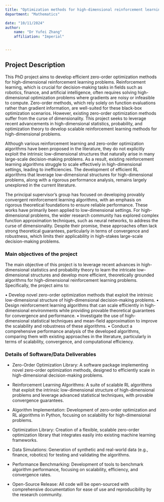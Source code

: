 ```yaml
---
title: "Optimization methods for high-dimensional reinforcement learning"
department: "Mathematics"

date: "10/11/2024"
author: 
    name: "Dr Yufei Zhang"
    affiliation: "Imperial"


---
```

## Project Description

This PhD project aims to develop efficient zero-order optimization methods for high-dimensional reinforcement learning problems. Reinforcement learning, which is crucial for decision-making tasks in fields such as robotics, finance, and artificial intelligence, often requires solving high-dimensional optimization problems where gradients are noisy or infeasible to compute. Zero-order methods, which rely solely on function evaluations rather than gradient information, are well-suited for these black-box optimization scenarios. However, existing zero-order optimization methods suffer from the curse of dimensionality. This project seeks to leverage recent advancements in high-dimensional statistics, probability, and optimization theory to develop scalable reinforcement learning methods for high-dimensional problems.

Although various reinforcement learning and zero-order optimization algorithms have been proposed in the literature, they do not explicitly exploit the intrinsic low-dimensional structures that naturally arise in many large-scale decision-making problems. As a result, existing reinforcement learning algorithms struggle to scale effectively in high-dimensional settings, leading to inefficiencies. The development of efficient RL algorithms that leverage low-dimensional structures for high-dimensional problems, along with a rigorous performance analysis, remains largely unexplored in the current literature.

The principal supervisor's group has focused on developing provably convergent reinforcement learning algorithms, with an emphasis on rigorous theoretical foundations to ensure reliable performance. These works have primarily been applied to low-dimensional settings. For high-dimensional problems, the wider research community has explored complex function approximation techniques, such as neural networks, to address the curse of dimensionality. Despite their promise, these approaches often lack strong theoretical guarantees, particularly in terms of convergence and robustness, which limits their applicability in high-stakes large-scale decision-making problems.


### Main objectives of the project

The main objective of this project is to leverage recent advances in high-dimensional statistics and probability theory to learn the intricate low-dimensional structures and develop more efficient, theoretically grounded algorithms for high-dimensional reinforcement learning problems. Specifically, the project aims to:

• Develop novel zero-order optimization methods that exploit the intrinsic low-dimensional structure of high-dimensional decision-making problems.
• Design reinforcement learning algorithms that can scale efficiently in high-dimensional environments while providing provable theoretical guarantees for convergence and performance.
• Investigate the use of high-dimensional statistical techniques and mean-field approximation to improve the scalability and robustness of these algorithms.
• Conduct a comprehensive performance analysis of the developed algorithms, comparing them with existing approaches in the literature, particularly in terms of scalability, convergence, and computational efficiency.

### Details of Software/Data Deliverables

- Zero-Order Optimization Library: A software package implementing novel zero-order optimization methods, designed to efficiently scale in high-dimensional decision-making problems.
- Reinforcement Learning Algorithms: A suite of scalable RL algorithms that exploit the intrinsic low-dimensional structure of high-dimensional problems and leverage advanced statistical techniques, with provable convergence guarantees.

- Algorithm Implementation: Development of zero-order optimization and RL algorithms in Python, focusing on scalability for high-dimensional problems.
- Optimization Library: Creation of a flexible, scalable zero-order optimization library that integrates easily into existing machine learning frameworks.
- Data Simulations: Generation of synthetic and real-world data (e.g., finance, robotics) for testing and validating the algorithms.
- Performance Benchmarking: Development of tools to benchmark algorithm performance, focusing on scalability, efficiency, and convergence rates.
- Open-Source Release: All code will be open-sourced with comprehensive documentation for ease of use and reproducibility by the research community.